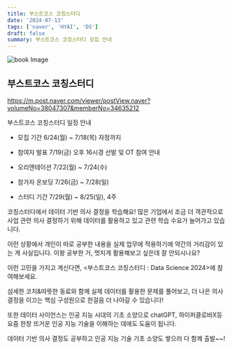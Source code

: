 ```yaml
---
title: 부스트코스 코칭스터디
date: '2024-07-13'
tags: ['naver', 'HYAI', 'DS']
draft: false
summary: 부스트코스 코칭스터디 모집 안내
---
```


<img src="/static/images/2024-1/etc/0.png" className="w-1/3 h-auto" alt="book Image" />

## 부스트코스 코칭스터디

https://m.post.naver.com/viewer/postView.naver?volumeNo=38047307&memberNo=34635212

부스트코스 코칭스터디 일정 안내

- 모집 기간 
6/24(월) ~ 7/18(목) 자정까지

- 참여자 발표 
7/19(금) 오후 16시경
선발 및 OT 참여 안내

- 오리엔테이션 
7/22(월) ~ 7/24(수)

- 참가자 온보딩 
7/26(금) ~ 7/28(일)

- 스터디 기간 
7/29(월) ~ 8/25(일), 4주

코칭스터디에서 데이터 기반 의사 결정을 학습해요!
많은 기업에서 조금 더 객관적으로
사업 관련 의사 결정하기 위해 데이터를 활용하고 있고
관련 학습 수요가 늘어가고 있습니다.

이런 상황에서 개인이 따로 공부한 내용을 실제 업무에 적용하기에
약간의 거리감이 있는 게 사실입니다.
이왕 공부한 거, 멋지게 활용해보고 싶은데 잘 안되시나요?

이런 고민을 가지고 계신다면,
<부스트코스 코칭스터디 : Data Science 2024>에 참여해보세요.

섬세한 코치&따뜻한 동료와 함께
실제 데이터를 활용한 문제를 풀어보고,
더 나은 의사 결정을 이끄는
핵심 구성원으로 한걸음 더 나아갈 수 있습니다!

또한 데이터 사이언스는 인공 지능 시대의 기초 소양으로
chatGPT, 하이퍼클로바X등 요즘 한창 뜨거운 인공 지능 기술을  이해하는 데에도
도움이 됩니다. 

데이터 기반 의사 결정도 공부하고 인공 지능 기술 기초 소양도 쌓으러
다 함께 출발~~!